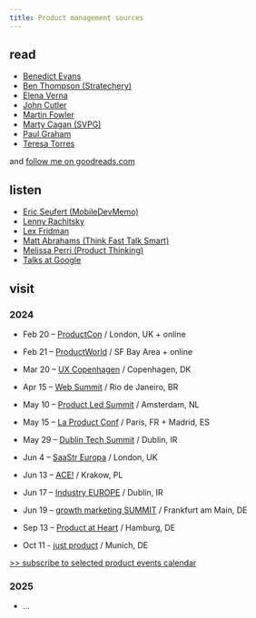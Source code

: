 ```yaml
---
title: Product management sources
---
```


## read

-   [Benedict Evans](https://www.ben-evans.com/benedictevans/)
-   [Ben Thompson (Stratechery)](https://stratechery.com/)
-   [Elena Verna](https://elenaverna.substack.com/)
-   [John Cutler](https://cutlefish.substack.com/)
-   [Martin Fowler](https://martinfowler.com/)
-   [Marty Cagan (SVPG)](https://www.svpg.com/articles/)
-   [Paul Graham](http://www.paulgraham.com/articles.html)
-   [Teresa Torres](https://www.producttalk.org/blog/)

and  [follow me on goodreads.com](https://www.goodreads.com/friend/add_as_friend/70245794?return_url=%2Fmax_ostapenko)


## listen

-   [Eric Seufert (MobileDevMemo)](https://mobiledevmemo.com/)
-   [Lenny Rachitsky](https://www.lennyspodcast.com/)
-   [Lex Fridman](https://lexfridman.com/podcast/)
-   [Matt Abrahams (Think Fast Talk Smart)](https://www.gsb.stanford.edu/business-podcasts/think-fast-talk-smart-podcast)
-   [Melissa Perri (Product Thinking)](https://produxlabs.com/product-thinking)
-   [Talks at Google](https://www.youtube.com/TalksAtGoogle)

## visit

### 2024

-   Feb 20 --  [ProductCon](https://productschool.com/productcon/london-2024) / London, UK + online

-   Feb 21 --  [ProductWorld](https://productworld.co/) / SF Bay Area + online

-   Mar 20 --  [UX Copenhagen](https://uxcopenhagen.com/) / Copenhagen, DK

-   Apr 15 --  [Web Summit](https://rio.websummit.com/) / Rio de Janeiro, BR

-   May 10 --  [Product Led Summit](https://world.productledalliance.com/location/amsterdam/speakers) / Amsterdam, NL

-   May 15 --  [La Product Conf](https://www.laproductconf.com/) / Paris, FR + Madrid, ES

-   May 29 --  [Dublin Tech Summit](https://dublintechsummit.tech/) / Dublin, IR

-   Jun 4 --  [SaaStr Europa](https://www.saastreuropa2024.com/) / London, UK

-   Jun 13 --  [ACE!](https://aceconf.com/) / Krakow, PL

-   Jun 17 --  [Industry EUROPE](https://www.industryconference.com/europe) / Dublin, IR

-   Jun 19 --  [growth marketing SUMMIT](https://www.growthmarketingsummit.com) / Frankfurt am Main, DE

-   Sep 13 --  [Product at Heart](https://productatheart.com/conference) / Hamburg, DE

-   Oct 11 - [just product](https://www.product-masterclass.com/en/just-product-2023) / Munich, DE

[>> subscribe to selected product events calendar](https://calendar.google.com/calendar/u/0?cid=ZWVhYTA5NjQ1NzQ1ZDI0Yjg0YjIxNGNmOTI0ZDMyNjNjM2MyNWI1MzY0MTYxZmU0MWU2ODkxNTE3YjJhNjRmYkBncm91cC5jYWxlbmRhci5nb29nbGUuY29t)

### 2025

-   ...
